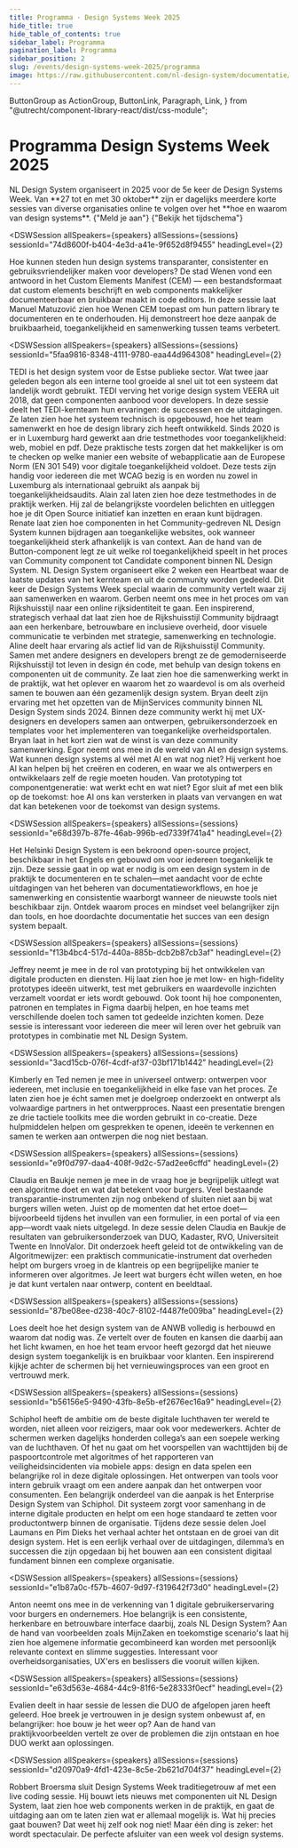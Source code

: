 ```yaml
---
title: Programma · Design Systems Week 2025
hide_title: true
hide_table_of_contents: true
sidebar_label: Programma
pagination_label: Programma
sidebar_position: 2
slug: /events/design-systems-week-2025/programma
image: https://raw.githubusercontent.com/nl-design-system/documentatie/assets/community-design-systems-week-2025.png
---
```


  ButtonGroup as ActionGroup,
  ButtonLink,
  Paragraph,
  Link,
} from "@utrecht/component-library-react/dist/css-module";

# Programma Design Systems Week 2025

<Paragraph lead>
  NL Design System organiseert in 2025 voor de 5e keer de Design Systems Week. Van **27 tot en met 30 oktober** zijn er
  dagelijks meerdere korte sessies van diverse organisaties online te volgen over het **hoe en waarom van design
  systems**.
</Paragraph>

<ActionGroup>
  <ButtonLink href="/events/design-systems-week/aanmelden" appearance="primary-action-button">
    {"Meld je aan"}
    <IconChevronRight />
  </ButtonLink>
  <ButtonLink href="/events/design-systems-week-2025/tijdschema" appearance="secondary-action-button">
    {"Bekijk het tijdschema"}
    <IconChevronRight />
  </ButtonLink>
</ActionGroup>

<DSWSession
  allSpeakers={speakers}
  allSessions={sessions}
  sessionId="74d8600f-b404-4e3d-a41e-9f652d8f9455"
  headingLevel={2}
>

  <Paragraph>
    Hoe kunnen steden hun design systems transparanter, consistenter en gebruiksvriendelijker maken voor developers? De stad Wenen vond een antwoord in het Custom Elements Manifest (CEM) — een bestandsformaat dat custom elements beschrijft en web components makkelijker documenteerbaar en bruikbaar maakt in code editors.
  </Paragraph>
  <Paragraph>
    In deze sessie laat Manuel Matuzović zien hoe Wenen CEM toepast om hun pattern library te documenteren en te onderhouden. Hij demonstreert hoe deze aanpak de bruikbaarheid, toegankelijkheid en samenwerking tussen teams verbetert.  
  </Paragraph>
</DSWSession>

<DSWSession
  allSpeakers={speakers}
  allSessions={sessions}
  sessionId="5faa9816-8348-4111-9780-eaa44d964308"
  headingLevel={2}
>
  <Paragraph>
    TEDI is het design system voor de Estse publieke sector. Wat twee jaar geleden begon als een interne tool groeide al
    snel uit tot een systeem dat landelijk wordt gebruikt. TEDI verving het vorige design system VEERA uit 2018, dat
    geen componenten aanbood voor developers. In deze sessie deelt het TEDI-kernteam hun ervaringen: de successen en de
    uitdagingen. Ze laten zien hoe het systeem technisch is opgebouwd, hoe het team samenwerkt en hoe de design library
    zich heeft ontwikkeld.
  </Paragraph>
</DSWSession>

<DSWSession allSpeakers={speakers} allSessions={sessions} headingLevel={2} sessionId="02ae9c2a-f84f-4cd1-b7c0-9afe20813acb">

<Paragraph>
  Sinds 2020 is er in Luxemburg hard gewerkt aan drie testmethodes voor toegankelijkheid: web, mobiel en pdf. Deze
  praktische tests zorgen dat het makkelijker is om te checken op welke manier een website of webapplicatie aan de
  Europese Norm (EN 301 549) voor digitale toegankelijkheid voldoet. Deze tests zijn handig voor iedereen die met WCAG
  bezig is en worden nu zowel in Luxemburg als internationaal gebruikt als aanpak bij toegankelijkheidsaudits. Alain zal
  laten zien hoe deze testmethodes in de praktijk werken. Hij zal de belangrijkste voordelen belichten en uitleggen hoe
  je dit Open Source initiatief kan inzetten en eraan kunt bijdragen.
</Paragraph>

</DSWSession>

<DSWSession allSpeakers={speakers} allSessions={sessions} sessionId="bae570ae-0783-4712-9ed6-654f0bb91bab" headingLevel={2}>

<Paragraph>
  Renate laat zien hoe componenten in het Community-gedreven NL Design System kunnen bijdragen aan toegankelijke
  websites, ook wanneer toegankelijkheid sterk afhankelijk is van context. Aan de hand van de Button-component legt ze
  uit welke rol toegankelijkheid speelt in het proces van Community component tot Candidate component binnen NL Design
  System.
</Paragraph>

</DSWSession>

<DSWSession allSpeakers={speakers} allSessions={sessions} sessionId="b4c4bb07-c796-4cfa-ae84-be172caef3e5" headingLevel={2}>

<Paragraph>
  NL Design System organiseert elke 2 weken een <Link href="/events/heartbeat/">Heartbeat</Link> waar de laatste updates
  van het kernteam en uit de community worden gedeeld. Dit keer de Design Systems Week special waarin de community
  vertelt waar zij aan samenwerken en waarom.
</Paragraph>

<Paragraph>
  Gerben neemt ons mee in het proces om van Rijkshuisstijl naar een online rijksidentiteit te gaan. Een inspirerend,
  strategisch verhaal dat laat zien hoe de Rijkshuisstijl Community bijdraagt aan een herkenbare, betrouwbare en
  inclusieve overheid, door visuele communicatie te verbinden met strategie, samenwerking en technologie.
</Paragraph>

<Paragraph>
  Aline deelt haar ervaring als actief lid van de Rijkshuisstijl Community. Samen met andere designers en developers
  brengt ze de gemoderniseerde Rijkshuisstijl tot leven in design én code, met behulp van design tokens en componenten
  uit de community. Ze laat zien hoe die samenwerking werkt in de praktijk, wat het oplever en waarom het zo waardevol
  is om als overheid samen te bouwen aan één gezamenlijk design system.
</Paragraph>

<Paragraph>
  Bryan deelt zijn ervaring met het opzetten van de MijnServices community binnen NL Design System sinds 2024. Binnen
  deze community werkt hij met UX-designers en developers samen aan ontwerpen, gebruikersonderzoek en templates voor het
  implementeren van toegankelijke overheidsportalen. Bryan laat in het kort zien wat de winst is van deze community
  samenwerking.
</Paragraph>

</DSWSession>

<DSWSession allSpeakers={speakers} allSessions={sessions} sessionId="4077d9c1-acd9-4ff5-9d2c-2b89a5e3bd08" headingLevel={2}>

<Paragraph>
  Egor neemt ons mee in de wereld van AI en design systems. Wat kunnen design systems al wél met AI en wat nog niet? Hij
  verkent hoe AI kan helpen bij het creëren en coderen, en waar we als ontwerpers en ontwikkelaars zelf de regie moeten
  houden. Van prototyping tot componentgeneratie: wat werkt echt en wat niet? Egor sluit af met een blik op de toekomst:
  hoe AI ons kan versterken in plaats van vervangen en wat dat kan betekenen voor de toekomst van design systems.
</Paragraph>

</DSWSession>

<DSWSession
  allSpeakers={speakers}
  allSessions={sessions}
  sessionId="e68d397b-87fe-46ab-996b-ed7339f741a4"
  headingLevel={2}
>
  <Paragraph>
    Het Helsinki Design System is een bekroond open-source project, beschikbaar in het Engels en gebouwd om voor
    iedereen toegankelijk te zijn. Deze sessie gaat in op wat er nodig is om een design system in de praktijk te
    documenteren en te schalen—met aandacht voor de echte uitdagingen van het beheren van documentatieworkflows, en hoe
    je samenwerking en consistentie waarborgt wanneer de nieuwste tools niet beschikbaar zijn. Ontdek waarom proces en
    mindset veel belangrijker zijn dan tools, en hoe doordachte documentatie het succes van een design system bepaalt.
  </Paragraph>
</DSWSession>

<DSWSession
  allSpeakers={speakers}
  allSessions={sessions}
  sessionId="f13b4bc4-517d-440a-885b-dcb2b87cb3af"
  headingLevel={2}
>
  <Paragraph>
    Jeffrey neemt je mee in de rol van prototyping bij het ontwikkelen van digitale producten en diensten. Hij laat zien
    hoe je met low- en high-fidelity prototypes ideeën uitwerkt, test met gebruikers en waardevolle inzichten verzamelt
    voordat er iets wordt gebouwd. Ook toont hij hoe componenten, patronen en templates in Figma daarbij helpen, en hoe
    teams met verschillende doelen toch samen tot gedeelde inzichten komen. Deze sessie is interessant voor iedereen die
    meer wil leren over het gebruik van prototypes in combinatie met NL Design System.
  </Paragraph>
</DSWSession>

<DSWSession
  allSpeakers={speakers}
  allSessions={sessions}
  sessionId="3acd15cb-076f-4cdf-af37-03bf171b1442"
  headingLevel={2}
>
  <Paragraph>
    Kimberly en Ted nemen je mee in universeel ontwerp: ontwerpen voor iedereen, met inclusie en toegankelijkheid in
    elke fase van het proces. Ze laten zien hoe je écht samen met je doelgroep onderzoekt en ontwerpt als volwaardige
    partners in het ontwerpproces. Naast een presentatie brengen ze drie tactiele toolkits mee die worden gebruikt in
    co-creatie. Deze hulpmiddelen helpen om gesprekken te openen, ideeën te verkennen en samen te werken aan ontwerpen
    die nog niet bestaan.
  </Paragraph>
</DSWSession>

<DSWSession
  allSpeakers={speakers}
  allSessions={sessions}
  sessionId="e9f0d797-daa4-408f-9d2c-57ad2ee6cffd"
  headingLevel={2}
>
  <Paragraph>
    Claudia en Baukje nemen je mee in de vraag hoe je begrijpelijk uitlegt wat een algoritme doet en wat dat betekent
    voor burgers. Veel bestaande transparantie-instrumenten zijn nog onbekend of sluiten niet aan bij wat burgers willen
    weten. Juist op de momenten dat het ertoe doet—bijvoorbeeld tijdens het invullen van een formulier, in een portal of
    via een app—wordt vaak niets uitgelegd.
  </Paragraph>
  <Paragraph>
    In deze sessie delen Claudia en Baukje de resultaten van gebruikersonderzoek van DUO, Kadaster, RVO, Universiteit
    Twente en InnoValor. Dit onderzoek heeft geleid tot de ontwikkeling van de Algoritmewijzer: een praktisch
    communicatie-instrument dat overheden helpt om burgers vroeg in de klantreis op een begrijpelijke manier te
    informeren over algoritmes. Je leert wat burgers écht willen weten, en hoe je dat kunt vertalen naar ontwerp,
    content en beeldtaal.
  </Paragraph>
</DSWSession>

<DSWSession
  allSpeakers={speakers}
  allSessions={sessions}
  sessionId="87be08ee-d238-40c7-8102-f4487fe009ba"
  headingLevel={2}
>
  <Paragraph>
    Loes deelt hoe het design system van de ANWB volledig is herbouwd en waarom dat nodig was. Ze vertelt over de fouten
    en kansen die daarbij aan het licht kwamen, en hoe het team ervoor heeft gezorgd dat het nieuwe design system
    toegankelijk is en bruikbaar voor klanten. Een inspirerend kijkje achter de schermen bij het vernieuwingsproces van
    een groot en vertrouwd merk.
  </Paragraph>
</DSWSession>

<DSWSession
  allSpeakers={speakers}
  allSessions={sessions}
  sessionId="b56156e5-9490-43fb-8e5b-ef2676ec16a9"
  headingLevel={2}
>
  <Paragraph>
    Schiphol heeft de ambitie om de beste digitale luchthaven ter wereld te worden, niet alleen voor reizigers, maar ook
    voor medewerkers. Achter de schermen werken dagelijks honderden collega’s aan een soepele werking van de luchthaven.
    Of het nu gaat om het voorspellen van wachttijden bij de paspoortcontrole met algoritmes of het rapporteren van
    veiligheidsincidenten via mobiele apps: design en data spelen een belangrijke rol in deze digitale oplossingen.
  </Paragraph>
  <Paragraph>
    Het ontwerpen van tools voor intern gebruik vraagt om een andere aanpak dan het ontwerpen voor consumenten. Een
    belangrijk onderdeel van die aanpak is het Enterprise Design System van Schiphol. Dit systeem zorgt voor samenhang
    in de interne digitale producten en helpt om een hoge standaard te zetten voor productontwerp binnen de organisatie.
  </Paragraph>
  <Paragraph>
    Tijdens deze sessie delen Joel Laumans en Pim Dieks het verhaal achter het ontstaan en de groei van dit design
    system. Het is een eerlijk verhaal over de uitdagingen, dilemma’s en successen die zijn opgedaan bij het bouwen aan
    een consistent digitaal fundament binnen een complexe organisatie.
  </Paragraph>
</DSWSession>

<DSWSession
  allSpeakers={speakers}
  allSessions={sessions}
  sessionId="e1b87a0c-f57b-4607-9d97-f319642f73d0"
  headingLevel={2}
>
  <Paragraph>
    Anton neemt ons mee in de verkenning van 1 digitale gebruikerservaring voor burgers en ondernemers. Hoe belangrijk
    is een consistente, herkenbare en betrouwbare interface daarbij, zoals NL Design System? Aan de hand van voorbeelden
    zoals MijnZaken en toekomstige scenario's laat hij zien hoe algemene informatie gecombineerd kan worden met
    persoonlijk relevante context en slimme suggesties. Interessant voor overheidsorganisaties, UX'ers en beslissers die
    vooruit willen kijken.
  </Paragraph>
</DSWSession>

<DSWSession
  allSpeakers={speakers}
  allSessions={sessions}
  sessionId="e63d563e-4684-44c9-81f6-5e28333f0ecf"
  headingLevel={2}
>
  <Paragraph>
    Evalien deelt in haar sessie de lessen die DUO de afgelopen jaren heeft geleerd. Hoe breek je vertrouwen in je
    design system onbewust af, en belangrijker: hoe bouw je het weer op? Aan de hand van praktijkvoorbeelden vertelt ze
    over de problemen die zijn ontstaan en hoe DUO werkt aan oplossingen.
  </Paragraph>
</DSWSession>

<DSWSession
  allSpeakers={speakers}
  allSessions={sessions}
  sessionId="d20970a9-4fd1-423e-8c5e-2b621d704f37"
  headingLevel={2}
>
  <Paragraph>
    Robbert Broersma sluit Design Systems Week traditiegetrouw af met een live coding sessie. Hij bouwt iets nieuws met
    componenten uit NL Design System, laat zien hoe web components werken in de praktijk, en gaat de uitdaging aan om te
    laten zien wat er allemaal mogelijk is. Wat hij precies gaat bouwen? Dat weet hij zelf ook nog niet! Maar één ding
    is zeker: het wordt spectaculair. De perfecte afsluiter van een week vol design systems.
  </Paragraph>
</DSWSession>

